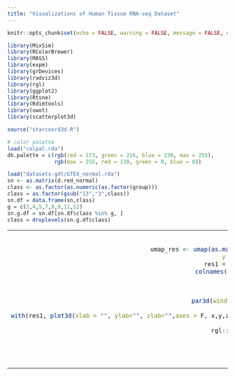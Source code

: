 ```yaml
---
title: "Visualizations of Human Tissue RNA-seq Dataset"
---
```


<style type="text/css">
.main-container {
  max-width: 1500px;
  margin-left: auto;
  margin-right: auto;
}
</style>


```r
knitr::opts_chunk$set(echo = FALSE, warning = FALSE, message = FALSE, error = FALSE, cache = T)
```

```r
library(MixSim)
library(RColorBrewer)
library(MASS)
library(expm)
library(grDevices)
library(radviz3d)
library(rgl)
library(ggplot2)
library(Rtsne)
library(Rdimtools)
library(uwot)
library(scatterplot3d) 

source("starcoord3d.R")

# color palette
load("colpal.rda")
dk.palette = c(rgb(red = 173, green = 216, blue = 230, max = 255), 
               rgb(max = 255, red = 139, green = 0, blue = 0))

```

```r
load("datasets-gdt/GTEX_normal.rda")
sn <- as.matrix(d.red_normal)
class <- as.factor(as.numeric(as.factor(group)))
class = as.factor(gsub("13","3",class))
sn.df = data.frame(sn,class)
g = c(2,4,5,7,8,9,11,12)
sn.g.df = sn.df[sn.df$class %in% g, ]
class = droplevels(sn.g.df$class)
```

<table width="500" border="0" cellpadding="0">

<tr>

<td align="center" valign="center">
```r
set.seed(1)
umap_res <- umap(as.matrix(sn.g.df[,-20243]), n_components = 3, 
                 y = sn.g.df[,20243], target_weight = 0.5)
res1 = data.frame(umap_res, class)
colnames(res1) = c("x","y","z","class")
# open 3d window

# resize window
par3d(windowRect = c(100, 100, 612, 612))
# plot
with(res1, plot3d(xlab = "", ylab="", zlab="",axes = F, x,y,z, type="s",size = 0.75, col = gtex.palette[1:nlevels(class)][as.numeric(class)]))
box3d()
rgl::rgl.viewpoint(zoom = 0.6)
rglwidget()
```
<br />
(a) UMAP
</td>

<td align="center" valign="center">
```r
load("datasets/gtexdf.rda")
plot.starcoords3D(data = sndf[,-8], pradius = 0.02, class = factor(sndf[,8]), colors = gtex.palette)
rgl::rgl.viewpoint(zoom = 0.6)
rglwidget()
```
<br />
(b) Starcoords3D
</td>
</tr>
</table>
